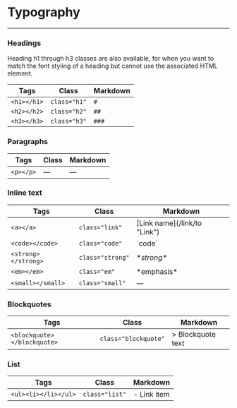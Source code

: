 
# Typography

---

### Headings

Heading h1 through h3 classes are also available, for when you want to match the font styling of a heading but cannot use the associated HTML element.

| Tags          | Class         | Markdown      |
| ------------- | ------------- | ------------- |
| `<h1></h1>`   | `class="h1"`  | `#`           |
| `<h2></h2>`   | `class="h2"`  | `##`          |
| `<h3></h3>`   | `class="h3"`  | `###`         |

### Paragraphs

| Tags          | Class         | Markdown      |
| ------------- | ------------- | ------------- |
| `<p></p>`     | —             | —             |

### Inline text

| Tags                | Class             | Markdown                       |
| ------------------- | ----------------- | ------------------------------ |
| `<a></a>`           | `class="link"`    | \[Link name](/link/to "Link")  |
| `<code></code>`     | `class="code"`    | \`code\`                       |
| `<strong></strong>` | `class="strong"`  | \**strong\**                   |
| `<em></em>`         | `class="em"`      | \*emphasis\*                   |
| `<small></small>`   | `class="small"`   | —                              |

### Blockquotes

| Tags                            | Class                            | Markdown                       |
| ------------------------------- | -------------------------------- | ------------------------------ |
| `<blockquote></blockquote>`     | `class="blockquote"`             | \> Blockquote text             |

### List

| Tags                            | Class                            | Markdown                       |
| ------------------------------- | -------------------------------- | ------------------------------ |
| `<ul><li></li></ul>`            | `class="list"`                   | \- Link item                   |
